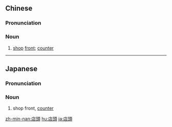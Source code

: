 ==Chinese==
{{zh-forms|s=店头}}

===Pronunciation===
{{zh-pron
|m=diàntóu
|mn=tiàm-thâu
|cat=n
}}

===Noun===
{{zh-noun}}

# [[shop]] [[front]]; [[counter]]

----

==Japanese==
{{ja-kanjitab|てん|とう|yomi=on}}

===Pronunciation===
{{ja-pron|てんとう|y=on}}

===Noun===
{{ja-noun|てんとう}}

# shop front, [[counter]]

[[zh-min-nan:店頭]]
[[hu:店頭]]
[[ja:店頭]]